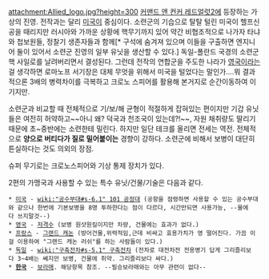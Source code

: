 attachment:Allied_logo.jpg?height=300
[[커맨드 앤 컨커 레드얼럿2]]에 등장하는 가상의 진영. 
전작과는 달리 [[미국]]이 중심이다. 소련군의 기습으로 탈탈 털린 미국이 헬프신공을 때리지만 러시아와 가까운 상황에 핵무기까지 있어 약간 비협조적으로 나가자 타냐와 첩보원들, 정찰기 생존자들과 함께[* 구석에 숨겨져 있으며 이들을 구출하면 엔지니어 둘이 있어서 소련군 진영의 일부 유닛을 생산할 수 있다.] 독일-폴란드 국경의 소련군 핵 사일로를 날려버리면서 결성된다. 그런데 전작의 연합군을 주도한 나라가 [[영국]]이라는 걸 생각하면 로마노프 서기장은 대체 무엇을 위해서 미국을 털었다는 말인가....뭐 결과적으론 3배의 병력차이를 극복하고 크로노 스피어를 활용해 본거지로 순간이동하여 이기지만.

소련군과 비교할 때 전체적으로 기/보/해 균형이 적절하게 잡혀있는 편이지만 기갑 유닛들은 여전히 허약하고~~아니 왜? 덕국과 천조국이 있는데?!~~, 자원 채취량도 딸리기 때문에 초~중반에는 소련한테 밀린다. 하지만 일단 테크를 올리면 전세는 역전. 전체적으로 '''양으로 버티다가 질로 밀어붙이는''' 경향이 강하다. 소련군에 비해서 보병이 대단히 튼실하다는 것도 의외의 장점.

슈퍼 무기로는 크로노스피어와 기상 통제 장치가 있다.

2편의 가맹국과 사용할 수 있는 특수 유닛/건물/기술은 다음과 같다.

 * [[미국]] - [[wiki:"공수부대#s-6.1" 101 공정대]] (공항을 점령하면 사용할 수 있는 공수부대와 같으나 한번에 기본보병을 8명 투하한다는 점이 다르다, 시간만되면 사용가능, --물에다 쓰지말것--)
 * [[영국]] - [[저격수]] (보병 원샷원킬이지만 차량, 건물에는 효과가 없다.)
 * [[프랑스]] - [[그랜드 캐논]] (방어건물,위력적임,근데 비싸고 효용가치가 영 떨어진다. 가끔 이걸 이용하여 "그랜드 캐논 러쉬"를 하는 사람들이 있다.)
 * [[독일]] - [[wiki:"구축전차#s-5.1" 구축전차]] (전차로 대전차전 전용병기 답게 그리즐리보다 3~4배는 쎄지만 보병, 건물에 취약. 그리즐리보다 싸다.)
 * '''[[한국]]''' - [[보라매]]. 해당항목 참조. --필승보라매와는 아무 관련이 없다--
